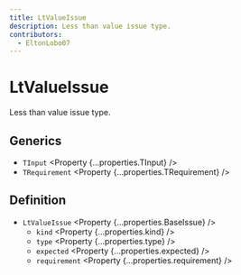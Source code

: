 ```yaml
---
title: LtValueIssue
description: Less than value issue type.
contributors:
  - EltonLobo07
---
```



# LtValueIssue

Less than value issue type.

## Generics

- `TInput` <Property {...properties.TInput} />
- `TRequirement` <Property {...properties.TRequirement} />

## Definition

- `LtValueIssue` <Property {...properties.BaseIssue} />
  - `kind` <Property {...properties.kind} />
  - `type` <Property {...properties.type} />
  - `expected` <Property {...properties.expected} />
  - `requirement` <Property {...properties.requirement} />
